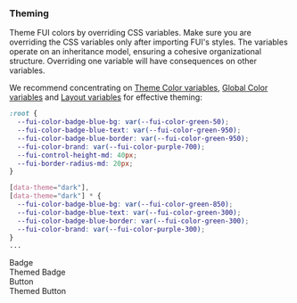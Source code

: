 
<Meta title="Theming" />

<style>
 {`
.component-example-wrapper {
  display: flex;
  justify-content: center;
  align-items: center;
  border: 1px solid var(--fui-color-badge-neutral-bg);
  border-radius: 4px;
  height: 200px;
  flex: 1 0 300px;
  background-image: radial-gradient(var(--fui-color-badge-neutral-bg) 1px, transparent 0);
  background-size: 10px 10px;
  position: relative;
 }

 .component-example-label {
  position: absolute;
  top: 0;
  right: 0;
  padding: var(--fui-space-md) var(--fui-space-lg);
  background-color: var(--fui-color-badge-neutral-bg);
  border-radius: 0 var(--fui-border-radius-sm) 0 var(--fui-border-radius-sm);
  font: var(--running-small-regular);
  color: var(--fui-color-foreground-default);
 }

  .themed {
    --fui-color-badge-blue-bg: var(--fui-color-blue-50);
    --fui-color-badge-blue-border: var(--fui-color-blue-950);
    --fui-color-badge-blue-text: var(--fui-color-blue-950);
    --fui-color-brand: var(--fui-color-purple-700);
    --fui-control-height-md: 40px;
    --fui-border-radius-md: 20px;
  }
  
  [data-theme="dark"] .themed,
  [data-theme="dark"] .themed * {
    --fui-color-badge-blue-bg: var(--fui-color-blue-850);
    --fui-color-badge-blue-border: var(--fui-color-blue-300);
    --fui-color-badge-blue-text: var(--fui-color-blue-300);
    --fui-color-brand: var(--fui-color-purple-300);
  }
 `}
</style>

### Theming
Theme FUI colors by overriding CSS variables.
Make sure you are overriding the CSS variables only after importing FUI's styles.
The variables operate on an inheritance model, ensuring a cohesive organizational structure. Overriding one variable will have consequences on other variables.

We recommend concentrating on [Theme Color variables](https://github.com/functional-ui/functional-ui-kit/blob/main/src/css/theme-colors.css), [Global Color variables](https://github.com/functional-ui/functional-ui-kit/blob/main/src/css/global-colors.css) and [Layout variables](https://github.com/functional-ui/functional-ui-kit/blob/main/src/css/layout.css) for effective theming:
```css
:root {
  --fui-color-badge-blue-bg: var(--fui-color-green-50);
  --fui-color-badge-blue-text: var(--fui-color-green-950);
  --fui-color-badge-blue-border: var(--fui-color-green-950);
  --fui-color-brand: var(--fui-color-purple-700);
  --fui-control-height-md: 40px;
  --fui-border-radius-md: 20px;
}

[data-theme="dark"],
[data-theme="dark"] * {
  --fui-color-badge-blue-bg: var(--fui-color-green-850);
  --fui-color-badge-blue-text: var(--fui-color-green-300);
  --fui-color-badge-blue-border: var(--fui-color-green-300);
  --fui-color-brand: var(--fui-color-purple-300);
}
...
```

<div style={{ display: 'flex', flexWrap: 'wrap', gap: 'var(--fui-space-xlg)'}}>
  <div className='component-example-wrapper'>
    <div className='component-example-label'>Badge</div>
    <Story of={BadgeDefault}></Story>
  </div>
  <div className='component-example-wrapper themed'>
    <div className='component-example-label'>Themed Badge</div>
    <Story of={BadgeDefault}></Story>
  </div>
  <div className='component-example-wrapper'>
    <div className='component-example-label'>Button</div>
    <Story of={ButtonDefault}></Story>
  </div>
  <div className='component-example-wrapper themed'>
    <div className='component-example-label'>Themed Button</div>
    <Story of={ButtonDefault}></Story>
  </div>
</div>